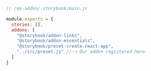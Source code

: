 ```js
// /my-addon/.storybook/main.js

module.exports = {
  stories: [],
  addons: [
    "@storybook/addon-links",
    "@storybook/addon-essentials",
    "@storybook/preset-create-react-app",
    "../src/preset.js" //👈 Our addon registered here
  ]
}
```